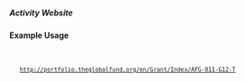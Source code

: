 ===== Activity Website ===== 
{{for revison 1.02}}
==== Example Usage ====

<code xml>
    <activity-website>http://portfolio.theglobalfund.org/en/Grant/Index/AFG-011-G12-T</activity-website>
    </code>